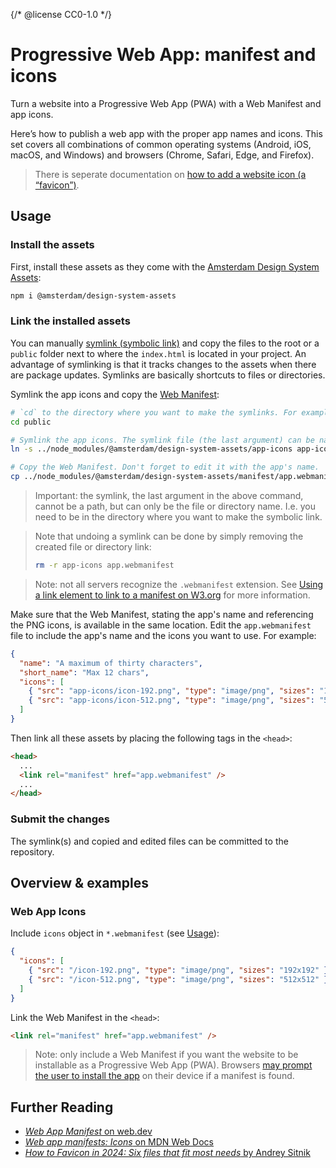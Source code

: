 {/* @license CC0-1.0 */}


<Meta title="Docs/Assets/Web App" />

# Progressive Web App: manifest and icons

Turn a website into a Progressive Web App (PWA) with a Web Manifest and app icons.

Here’s how to publish a web app with the proper app names and icons.
This set covers all combinations of common operating systems (Android, iOS, macOS, and Windows) and browsers (Chrome, Safari, Edge, and Firefox).

> There is seperate documentation on [how to add a website icon (a “favicon”)](/docs/docs-assets-web-app--docs).

## Usage

### Install the assets

First, install these assets as they come with the [Amsterdam Design System Assets](https://www.npmjs.com/package/@amsterdam/design-system-assets):

```sh
npm i @amsterdam/design-system-assets
```

### Link the installed assets

You can manually [symlink (symbolic link)](https://en.wikipedia.org/wiki/Symbolic_link#POSIX_and_Unix-like_operating_systems) and copy the files to the root or a `public` folder next to where the `index.html` is located in your project.
An advantage of symlinking is that it tracks changes to the assets when there are package updates. Symlinks are basically shortcuts to files or directories.

Symlink the app icons and copy the [Web Manifest](https://github.com/Amsterdam/design-system/tree/develop/proprietary/assets/app.manifest):

```sh
# `cd` to the directory where you want to make the symlinks. For example:
cd public

# Symlink the app icons. The symlink file (the last argument) can be named anything you like.
ln -s ../node_modules/@amsterdam/design-system-assets/app-icons app-icons

# Copy the Web Manifest. Don't forget to edit it with the app's name.
cp ../node_modules/@amsterdam/design-system-assets/manifest/app.webmanifest app.webmanifest
```

> Important: the symlink, the last argument in the above command, cannot be a path, but can only be the file or directory name.
> I.e. you need to be in the directory where you want to make the symbolic link.

> Note that undoing a symlink can be done by simply removing the created file or directory link:
>
> ```sh
> rm -r app-icons app.webmanifest
> ```

> Note: not all servers recognize the `.webmanifest` extension.
> See [Using a link element to link to a manifest on W3.org](https://www.w3.org/TR/appmanifest/#using-a-link-element-to-link-to-a-manifest) for more information.

Make sure that the Web Manifest, stating the app's name and referencing the PNG icons, is available in the same location.
Edit the `app.webmanifest` file to include the app's name and the icons you want to use.
For example:

```json
{
  "name": "A maximum of thirty characters",
  "short_name": "Max 12 chars",
  "icons": [
    { "src": "app-icons/icon-192.png", "type": "image/png", "sizes": "192x192" },
    { "src": "app-icons/icon-512.png", "type": "image/png", "sizes": "512x512" }
  ]
}
```

Then link all these assets by placing the following tags in the `<head>`:

```html
<head>
  ...
  <link rel="manifest" href="app.webmanifest" />
  ...
</head>
```

### Submit the changes

The symlink(s) and copied and edited files can be committed to the repository.

## Overview & examples

### Web App Icons

<WebAppIcons />

Include `icons` object in `*.webmanifest` (see [Usage](#usage)):

```json
{
  "icons": [
    { "src": "/icon-192.png", "type": "image/png", "sizes": "192x192" },
    { "src": "/icon-512.png", "type": "image/png", "sizes": "512x512" }
  ]
}
```

Link the Web Manifest in the `<head>`:

```html
<link rel="manifest" href="app.webmanifest" />
```

> Note: only include a Web Manifest if you want the website to be installable as a Progressive Web App (PWA).
> Browsers [may prompt the user to install the app](https://web.dev/learn/pwa/installation-prompt) on their device if a manifest is found.

## Further Reading

- [_Web App Manifest_ on web.dev](https://web.dev/learn/pwa/web-app-manifest)
- [_Web app manifests: Icons_ on MDN Web Docs](https://developer.mozilla.org/en-US/docs/Web/Manifest/icons)
- [_How to Favicon in 2024: Six files that fit most needs_ by Andrey Sitnik](https://evilmartians.com/chronicles/how-to-favicon-in-2021-six-files-that-fit-most-needs)
